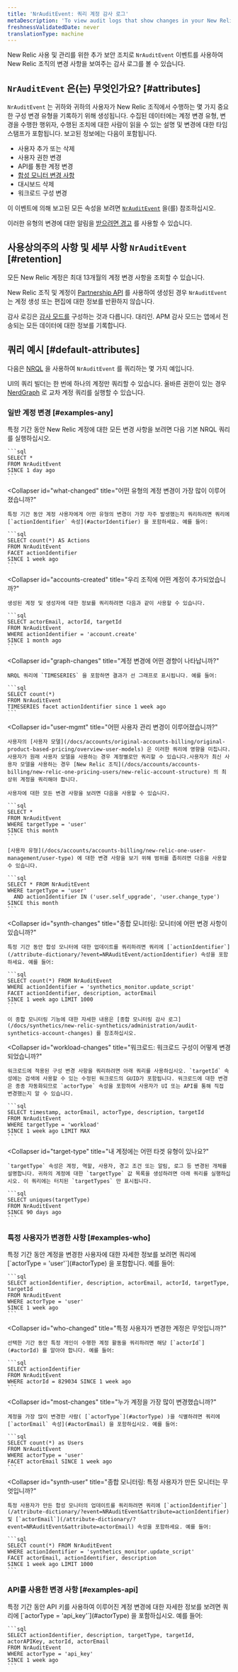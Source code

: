 ```yaml
---
title: 'NrAuditEvent: 쿼리 계정 감사 로그'
metaDescription: 'To view audit logs that show changes in your New Relic account for a selected time frame, query the NrAuditLog event.'
freshnessValidatedDate: never
translationType: machine
---
```


New Relic 사용 및 관리를 위한 추가 보안 조치로 `NrAuditEvent` 이벤트를 사용하여 New Relic 조직의 변경 사항을 보여주는 감사 로그를 볼 수 있습니다.

## `NrAuditEvent` 은(는) 무엇인가요? [#attributes]

`NrAuditEvent` 는 귀하와 귀하의 사용자가 New Relic 조직에서 수행하는 몇 가지 중요한 구성 변경 유형을 기록하기 위해 생성됩니다. 수집된 데이터에는 계정 변경 유형, 변경을 수행한 행위자, 수행된 조치에 대한 사람이 읽을 수 있는 설명 및 변경에 대한 타임스탬프가 포함됩니다. 보고된 정보에는 다음이 포함됩니다.

* 사용자 추가 또는 삭제
* 사용자 권한 변경
* API를 통한 계정 변경
* [합성 모니터 변경 사항](/docs/synthetics/new-relic-synthetics/administration/audit-synthetics-account-changes)
* 대시보드 삭제
* 워크로드 구성 변경

이 이벤트에 의해 보고된 모든 속성을 보려면 [`NrAuditEvent`](/attribute-dictionary/?event=NrAuditEvent) 을(를) 참조하십시오.

이러한 유형의 변경에 대한 알림을 [받으려면 경고](/docs/alerts/new-relic-alerts/getting-started/alerting-new-relic) 를 사용할 수 있습니다.

## 사용상의주의 사항 및 세부 사항 `NrAuditEvent` [#retention]

모든 New Relic 계정은 최대 13개월의 계정 변경 사항을 조회할 수 있습니다.

New Relic 조직 및 계정이 [Partnership API](/docs/new-relic-partnerships/partner-integration-guide/partner-account-maintenance/partner-api) 를 사용하여 생성된 경우 `NrAuditEvent` 는 계정 생성 또는 편집에 대한 정보를 반환하지 않습니다.

감사 로깅은 [감사 모드를](/docs/agents/manage-apm-agents/configuration/log-audit-all-data-your-new-relic-agent-transmits) 구성하는 것과 다릅니다. <InlinePopover type="apm"/>대리인. APM 감사 모드는 앱에서 전송되는 모든 데이터에 대한 정보를 기록합니다.

## 쿼리 예시 [#default-attributes]

다음은 [NRQL](/docs/insights/nrql-new-relic-query-language/nrql-resources/nrql-syntax-components-functions#sel-since) 을 사용하여 `NrAuditEvent` 를 쿼리하는 몇 가지 예입니다.

UI의 쿼리 빌더는 한 번에 하나의 계정만 쿼리할 수 있습니다. 올바른 권한이 있는 경우 [NerdGraph](/docs/apis/nerdgraph/examples/nerdgraph-nrql-tutorial/#cross-account-query) 로 교차 계정 쿼리를 실행할 수 있습니다.

### 일반 계정 변경 [#examples-any]

<CollapserGroup>
  <Collapser
    id="all-changes"
    title="New Relic 계정에 어떤 변경 사항이 있습니까?"
  >
    특정 기간 동안 New Relic 계정에 대한 모든 변경 사항을 보려면 다음 기본 NRQL 쿼리를 실행하십시오.

    ```sql
    SELECT * 
    FROM NrAuditEvent 
    SINCE 1 day ago
    ```
  </Collapser>

  <Collapser
    id="what-changed"
    title="어떤 유형의 계정 변경이 가장 많이 이루어졌습니까?"
  >
    특정 기간 동안 계정 사용자에게 어떤 유형의 변경이 가장 자주 발생했는지 쿼리하려면 쿼리에 [`actionIdentifier` 속성](#actorIdentifier) 을 포함하세요. 예를 들어:

    ```sql
    SELECT count(*) AS Actions 
    FROM NrAuditEvent 
    FACET actionIdentifier 
    SINCE 1 week ago
    ```
  </Collapser>

  <Collapser
    id="accounts-created"
    title="우리 조직에 어떤 계정이 추가되었습니까?"
  >
    생성된 계정 및 생성자에 대한 정보를 쿼리하려면 다음과 같이 사용할 수 있습니다.

    ```sql
    SELECT actorEmail, actorId, targetId 
    FROM NrAuditEvent 
    WHERE actionIdentifier = 'account.create' 
    SINCE 1 month ago
    ```
  </Collapser>

  <Collapser
    id="graph-changes"
    title="계정 변경에 어떤 경향이 나타납니까?"
  >
    NRQL 쿼리에 `TIMESERIES` 을 포함하면 결과가 선 그래프로 표시됩니다. 예를 들어:

    ```sql
    SELECT count(*) 
    FROM NrAuditEvent 
    TIMESERIES facet actionIdentifier since 1 week ago
    ```
  </Collapser>

  <Collapser
    id="user-mgmt"
    title="어떤 사용자 관리 변경이 이루어졌습니까?"
  >
    사용자의 [사용자 모델](/docs/accounts/original-accounts-billing/original-product-based-pricing/overview-user-models) 은 이러한 쿼리에 영향을 미칩니다.사용자가 원래 사용자 모델을 사용하는 경우 계정별로만 쿼리할 수 있습니다.사용자가 최신 사용자 모델을 사용하는 경우 [New Relic 조직](/docs/accounts/accounts-billing/new-relic-one-pricing-users/new-relic-account-structure) 의 최상위 계정을 쿼리해야 합니다.

    사용자에 대한 모든 변경 사항을 보려면 다음을 사용할 수 있습니다.

    ```sql
    SELECT * 
    FROM NrAuditEvent 
    WHERE targetType = 'user' 
    SINCE this month
    ```

    [사용자 유형](/docs/accounts/accounts-billing/new-relic-one-user-management/user-type) 에 대한 변경 사항을 보기 위해 범위를 좁히려면 다음을 사용할 수 있습니다.

    ```sql
    SELECT * FROM NrAuditEvent 
    WHERE targetType = 'user' 
      AND actionIdentifier IN ('user.self_upgrade', 'user.change_type') 
    SINCE this month
    ```
  </Collapser>

  <Collapser
    id="synth-changes"
    title="종합 모니터링: 모니터에 어떤 변경 사항이 있습니까?"
  >
    특정 기간 동안 합성 모니터에 대한 업데이트를 쿼리하려면 쿼리에 [`actionIdentifier`](/attribute-dictionary/?event=NRAuditEvent/actionIdentifier) 속성을 포함하세요. 예를 들어:

    ```sql
    SELECT count(*) FROM NrAuditEvent 
    WHERE actionIdentifier = 'synthetics_monitor.update_script' 
    FACET actionIdentifier, description, actorEmail 
    SINCE 1 week ago LIMIT 1000
    ```

    이 종합 모니터링 기능에 대한 자세한 내용은 [종합 모니터링 감사 로그](/docs/synthetics/new-relic-synthetics/administration/audit-synthetics-account-changes) 를 참조하십시오.
  </Collapser>

  <Collapser
    id="workload-changes"
    title="워크로드: 워크로드 구성이 어떻게 변경되었습니까?"
  >
    워크로드에 적용된 구성 변경 사항을 쿼리하려면 아래 쿼리를 사용하십시오. `targetId` 속성에는 검색에 사용할 수 있는 수정된 워크로드의 GUID가 포함됩니다. 워크로드에 대한 변경은 종종 자동화되므로 `actorType` 속성을 포함하여 사용자가 UI 또는 API를 통해 직접 변경했는지 알 수 있습니다.

    ```sql
    SELECT timestamp, actorEmail, actorType, description, targetId 
    FROM NrAuditEvent 
    WHERE targetType = 'workload' 
    SINCE 1 week ago LIMIT MAX
    ```
  </Collapser>

  <Collapser
    id="target-type"
    title="내 계정에는 어떤 타겟 유형이 있나요?"
  >
    `targetType` 속성은 계정, 역할, 사용자, 경고 조건 또는 알림, 로그 등 변경된 개체를 설명합니다. 귀하의 계정에 대한 `targetType` 값 목록을 생성하려면 아래 쿼리를 실행하십시오. 이 쿼리에는 터치된 `targetTypes` 만 표시됩니다.

    ```sql
    SELECT uniques(targetType)
    FROM NrAuditEvent
    SINCE 90 days ago
    ```
  </Collapser>
</CollapserGroup>

### 특정 사용자가 변경한 사항 [#examples-who]

<CollapserGroup>
  <Collapser
    id="events-users"
    title="사용자가 변경한 계정은 무엇입니까?"
  >
    특정 기간 동안 계정을 변경한 사용자에 대한 자세한 정보를 보려면 쿼리에 [`actorType = 'user'`](#actorType) 을 포함합니다. 예를 들어:

    ```sql
    SELECT actionIdentifier, description, actorEmail, actorId, targetType, targetId 
    FROM NrAuditEvent 
    WHERE actorType = 'user' 
    SINCE 1 week ago
    ```
  </Collapser>

  <Collapser
    id="who-changed"
    title="특정 사용자가 변경한 계정은 무엇입니까?"
  >
    선택한 기간 동안 특정 개인이 수행한 계정 활동을 쿼리하려면 해당 [`actorId`](#actorId) 를 알아야 합니다. 예를 들어:

    ```sql
    SELECT actionIdentifier 
    FROM NrAuditEvent 
    WHERE actorId = 829034 SINCE 1 week ago
    ```
  </Collapser>

  <Collapser
    id="most-changes"
    title="누가 계정을 가장 많이 변경했습니까?"
  >
    계정을 가장 많이 변경한 사람( [`actorType`](#actorType) )을 식별하려면 쿼리에 [`actorEmail` 속성](#actorEmail) 을 포함하십시오. 예를 들어:

    ```sql
    SELECT count(*) as Users 
    FROM NrAuditEvent 
    WHERE actorType = 'user' 
    FACET actorEmail SINCE 1 week ago
    ```
  </Collapser>

  <Collapser
    id="synth-user"
    title="종합 모니터링: 특정 사용자가 만든 모니터는 무엇입니까?"
  >
    특정 사용자가 만든 합성 모니터의 업데이트를 쿼리하려면 쿼리에 [`actionIdentifier`](/attribute-dictionary/?event=NRAuditEvent&attribute=actionIdentifier) 및 [`actorEmail`](/attribute-dictionary/?event=NRAuditEvent&attribute=actorEmail) 속성을 포함하세요. 예를 들어:

    ```sql
    SELECT count(*) FROM NrAuditEvent 
    WHERE actionIdentifier = 'synthetics_monitor.update_script' 
    FACET actorEmail, actionIdentifier, description 
    SINCE 1 week ago LIMIT 1000
    ```
  </Collapser>
</CollapserGroup>

### API를 사용한 변경 사항 [#examples-api]

<CollapserGroup>
  <Collapser
    id="events-api-key"
    title="API 키를 사용하여 변경된 계정은 무엇입니까?"
  >
    특정 기간 동안 API 키를 사용하여 이루어진 계정 변경에 대한 자세한 정보를 보려면 쿼리에 [`actorType = 'api_key'`](#actorType) 을 포함하십시오. 예를 들어:

    ```sql
    SELECT actionIdentifier, description, targetType, targetId, actorAPIKey, actorId, actorEmail 
    FROM NrAuditEvent 
    WHERE actorType = 'api_key' 
    SINCE 1 week ago
    ```
  </Collapser>
</CollapserGroup>

